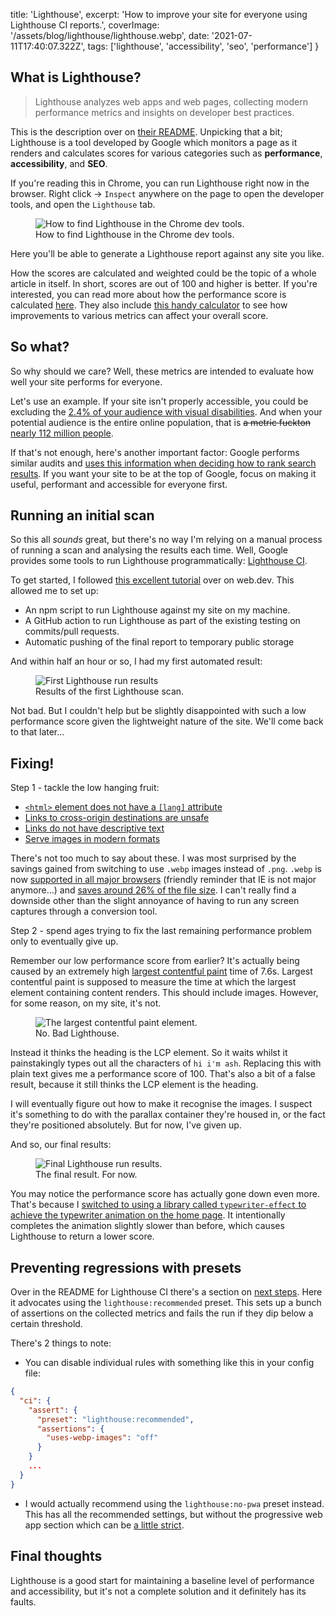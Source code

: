 
  title: 'Lighthouse',
  excerpt: 'How to improve your site for everyone using Lighthouse CI reports.',
  coverImage: '/assets/blog/lighthouse/lighthouse.webp',
  date: '2021-07-11T17:40:07.322Z',
  tags: ['lighthouse', 'accessibility', 'seo', 'performance']
}

## What is Lighthouse?

> Lighthouse analyzes web apps and web pages, collecting modern performance metrics and insights on developer best practices.

This is the description over on [their README](https://github.com/GoogleChrome/lighthouse#readme). Unpicking that a bit; Lighthouse is a tool developed by Google which monitors a page as it renders and calculates scores for various categories such as **performance**, **accessibility**, and **SEO**.

If you're reading this in Chrome, you can run Lighthouse right now in the browser. Right click -> `Inspect` anywhere on the page to open the developer tools, and open the `Lighthouse` tab.

<figure>
  <img src='/assets/blog/lighthouse/chrome-dev-tools.webp' alt="How to find Lighthouse in the Chrome dev tools."/>
  <figcaption>How to find Lighthouse in the Chrome dev tools.</figcaption>
</figure>

Here you'll be able to generate a Lighthouse report against any site you like.

How the scores are calculated and weighted could be the topic of a whole article in itself. In short, scores are out of 100 and higher is better. If you're interested, you can read more about how the performance score is calculated [here](https://web.dev/performance-scoring/). They also include [this handy calculator](https://googlechrome.github.io/lighthouse/scorecalc/) to see how improvements to various metrics can affect your overall score.

## So what?

So why should we care? Well, these metrics are intended to evaluate how well your site performs for everyone.

Let's use an example. If your site isn't properly accessible, you could be excluding the [2.4% of your audience with visual disabilities](https://nfb.org/resources/blindness-statistics). And when your potential audience is the entire online population, that is <del>a metric fuckton</del> <ins>nearly 112 million people</ins>.

If that's not enough, here's another important factor: Google performs similar audits and [uses this information when deciding how to rank search results](https://www.google.com/intl/en_uk/search/howsearchworks/algorithms/). If you want your site to be at the top of Google, focus on making it useful, performant and accessible for everyone first.

## Running an initial scan

So this all _sounds_ great, but there's no way I'm relying on a manual process of running a scan and analysing the results each time. Well, Google provides some tools to run Lighthouse programmatically: [Lighthouse CI](https://github.com/GoogleChrome/lighthouse-ci).

To get started, I followed [this excellent tutorial](https://web.dev/lighthouse-ci/) over on web.dev. This allowed me to set up:

- An npm script to run Lighthouse against my site on my machine.
- A GitHub action to run Lighthouse as part of the existing testing on commits/pull requests.
- Automatic pushing of the final report to temporary public storage

And within half an hour or so, I had my first automated result:

<figure>
  <img src='/assets/blog/lighthouse/first-run.webp' alt="First Lighthouse run results"/>
  <figcaption>Results of the first Lighthouse scan.</figcaption>
</figure>

Not bad. But I couldn't help but be slightly disappointed with such a low performance score given the lightweight nature of the site. We'll come back to that later...

## Fixing!

Step 1 - tackle the low hanging fruit:

- [`<html>` element does not have a `[lang]` attribute](https://web.dev/html-has-lang/)
- [Links to cross-origin destinations are unsafe](https://web.dev/external-anchors-use-rel-noopener/)
- [Links do not have descriptive text](https://web.dev/link-text/)
- [Serve images in modern formats](https://web.dev/uses-webp-images/)

There's not too much to say about these. I was most surprised by the savings gained from switching to use `.webp` images instead of `.png`. `.webp` is now [supported in all major browsers](https://caniuse.com/webp) (friendly reminder that IE is not major anymore...) and [saves around 26% of the file size](https://insanelab.com/blog/web-development/webp-web-design-vs-jpeg-gif-png/). I can't really find a downside other than the slight annoyance of having to run any screen captures through a conversion tool.

Step 2 - spend ages trying to fix the last remaining performance problem only to eventually give up.

Remember our low performance score from earlier? It's actually being caused by an extremely high [largest contentful paint](https://web.dev/lcp/) time of 7.6s. Largest contentful paint is supposed to measure the time at which the largest element containing content renders. This should include images. However, for some reason, on my site, it's not.

<figure>
  <img src='/assets/blog/lighthouse/largest-contentful-paint.webp' alt="The largest contentful paint element."/>
  <figcaption>No. Bad Lighthouse.</figcaption>
</figure>

Instead it thinks the heading is the LCP element. So it waits whilst it painstakingly types out all the characters of `hi i'm ash`. Replacing this with plain text gives me a performance score of 100. That's also a bit of a false result, because it still thinks the LCP element is the heading.

I will eventually figure out how to make it recognise the images. I suspect it's something to do with the parallax container they're housed in, or the fact they're positioned absolutely. But for now, I've given up.

And so, our final results:

<figure>
  <img src='/assets/blog/lighthouse/final-results.webp' alt="Final Lighthouse run results."/>
  <figcaption>The final result. For now.</figcaption>
</figure>

You may notice the performance score has actually gone down even more. That's because I [switched to using a library called `typewriter-effect` to achieve the typewriter animation on the home page](https://github.com/ashharrison90/ashharrison90.github.io/commit/3d6b0b7b44f652fb25f7b7c772d55ddf1f52a359). It intentionally completes the animation slightly slower than before, which causes Lighthouse to return a lower score.

## Preventing regressions with presets

Over in the README for Lighthouse CI there's a section on [next steps](https://github.com/GoogleChrome/lighthouse-ci/blob/main/docs/configuration.md#next-level). Here it advocates using the `lighthouse:recommended` preset. This sets up a bunch of assertions on the collected metrics and fails the run if they dip below a certain threshold.

There's 2 things to note:

- You can disable individual rules with something like this in your config file:

```json
{
  "ci": {
    "assert": {
      "preset": "lighthouse:recommended",
      "assertions": {
        "uses-webp-images": "off"
      }
    }
    ...
  }
}
```

- I would actually recommend using the `lighthouse:no-pwa` preset instead. This has all the recommended settings, but without the progressive web app section which can be [a little strict](https://github.com/GoogleChrome/lighthouse-ci/issues/51).

## Final thoughts

Lighthouse is a good start for maintaining a baseline level of performance and accessibility, but it's not a complete solution and it definitely has its faults.

